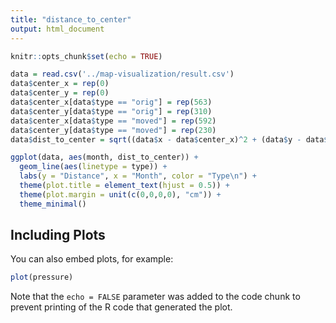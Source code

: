 ```yaml
---
title: "distance_to_center"
output: html_document
---
```


```r
knitr::opts_chunk$set(echo = TRUE)
```

```r
data = read.csv('../map-visualization/result.csv')
data$center_x = rep(0)
data$center_y = rep(0)
data$center_x[data$type == "orig"] = rep(563)
data$center_y[data$type == "orig"] = rep(310)
data$center_x[data$type == "moved"] = rep(592)
data$center_y[data$type == "moved"] = rep(230)
data$dist_to_center = sqrt((data$x - data$center_x)^2 + (data$y - data$center_y)^2)
```

```r
ggplot(data, aes(month, dist_to_center)) + 
  geom_line(aes(linetype = type)) +
  labs(y = "Distance", x = "Month", color = "Type\n") +
  theme(plot.title = element_text(hjust = 0.5)) +
  theme(plot.margin = unit(c(0,0,0,0), "cm")) +
  theme_minimal()
```

## Including Plots

You can also embed plots, for example:

```r
plot(pressure)
```

Note that the `echo = FALSE` parameter was added to the code chunk to prevent printing of the R code that generated the plot.
